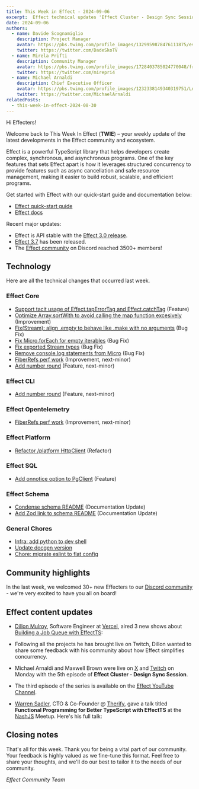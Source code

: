 ```yaml
---
title: This Week in Effect - 2024-09-06
excerpt:  Effect technical updates 'Effect Cluster - Design Sync Session ep. 5' by Michael Arnaldi and Maxwell Brown.
date: 2024-09-06
authors:
  - name: Davide Scognamiglio
    description: Project Manager
    avatar: https://pbs.twimg.com/profile_images/1329959878476111875/evHG8VX6_400x400.jpg
    twitter: https://twitter.com/DadeSkoTV
  - name: Mirela Prifti
    description: Community Manager
    avatar: https://pbs.twimg.com/profile_images/1728403785024770048/frKphayT_400x400.jpg
    twitter: https://twitter.com/mirepri4
  - name: Michael Arnaldi
    description: Chief Executive Officer
    avatar: https://pbs.twimg.com/profile_images/1232338149340319751/Ln9nNWyk_400x400.jpg
    twitter: https://twitter.com/MichaelArnaldi
relatedPosts:
  - this-week-in-effect-2024-08-30
---
```


Hi Effecters! 

Welcome back to This Week In Effect (**TWIE**) – your weekly update of the latest developments in the Effect community and ecosystem.

Effect is a powerful TypeScript library that helps developers create complex, synchronous, and asynchronous programs. One of the key features that sets Effect apart is how it leverages structured concurrency to provide features such as async cancellation and safe resource management, making it easier to build robust, scalable, and efficient programs.

Get started with Effect with our quick-start guide and documentation below:

- [Effect quick-start guide](/docs/quickstart)
- [Effect docs](/docs/introduction)

Recent major updates:

- Effect is API stable with the [Effect 3.0 release](https://effect.website/blog/effect-3.0).
- [Effect 3.7](https://effect.website/blog/effect-3.7) has been released.
- The [Effect community](https://discord.gg/effect-ts) on Discord reached 3500+ members!


## Technology

Here are all the technical changes that occurred last week.

### Effect Core
+ [Support tacit usage of Effect.tapErrorTag and Effect.catchTag](https://github.com/Effect-TS/effect/pull/3516) (Feature)
+ [Optimize Array.sortWith to avoid calling the map function excesively](https://github.com/Effect-TS/effect/pull/3536) (Improvement)
+ [Fix(Stream): align .empty to behave like .make with no arguments](https://github.com/Effect-TS/effect/pull/3543) (Bug Fix)
+ [Fix Micro.forEach for empty iterables](https://github.com/Effect-TS/effect/pull/3545) (Bug Fix)
+ [Fix exported Stream types](https://github.com/Effect-TS/effect/pull/3546) (Bug Fix)
+ [Remove console.log statements from Micro](https://github.com/Effect-TS/effect/pull/3548) (Bug Fix)
+ [FiberRefs perf work](https://github.com/Effect-TS/effect/pull/3518) (Improvement, next-minor)
+ [Add number round](https://github.com/Effect-TS/effect/pull/3533) (Feature, next-minor)

### Effect CLI
+ [Add number round](https://github.com/Effect-TS/effect/pull/3533) (Feature, next-minor)

### Effect Opentelemetry
+ [FiberRefs perf work](https://github.com/Effect-TS/effect/pull/3518) (Improvement, next-minor)

### Effect Platform
+ [Refactor /platform HttpClient](https://github.com/Effect-TS/effect/pull/3537) (Refactor)

### Effect SQL
+ [Add onnotice option to PgClient](https://github.com/Effect-TS/effect/pull/3529) (Feature)

### Effect Schema
+ [Condense schema README](https://github.com/Effect-TS/effect/pull/3534) (Documentation Update)
+ [Add Zod link to schema README](https://github.com/Effect-TS/effect/pull/3538) (Documentation Update)

### General Chores
+ [Infra: add python to dev shell](https://github.com/Effect-TS/effect/pull/3531)
+ [Update docgen version](https://github.com/Effect-TS/effect/pull/3539)
+ [Chore: migrate eslint to flat config](https://github.com/Effect-TS/effect/pull/3528)

## Community highlights

In the last week, we welcomed 30+ new Effecters to our [Discord community](https://discord.gg/effect-ts) - we're very excited to have you all on board! 

## Effect content updates

+ [Dillon Mulroy](https://twitter.com/dillon_mulroy), Software Engineer at [Vercel](https://vercel.com), aired 3 new shows about [Building a Job Queue with EffectTS](https://www.twitch.tv/dmmulroy/videos):
<TwitchPlayerNonInteractive video="2241459740" />

+ Following all the projects he has brought live on Twitch, Dillon wanted to share some feedback with his community about how Effect simplifies concurrency.
<Tweet id="1830814038575431734" />

+ Michael Arnaldi and Maxwell Brown were live on [X](https://x.com/EffectTS_) and [Twitch](https://www.twitch.tv/maxwellbrown1990) on Monday with the 5th episode of **Effect Cluster - Design Sync Session**.
<Tweet id="1830612060461482030" />

+ The third episode of the series is available on the [Effect YouTube Channel](https://www.youtube.com/@effect-ts).
<YouTube url="https://www.youtube.com/embed/9lC1vOIYq4w?si=-tyoafwj5MsjMsZ8" />

+ [Warren Sadler](https://x.com/WarrenTherify), CTO & Co-Founder @ [Therify](https://x.com/Therify), gave a talk titled **Functional Programming for Better TypeScript with EffectTS** at the [NashJS](https://www.meetup.com/nashjs/) Meetup. Here's his full talk:
 <YouTube url="https://www.youtube.com/embed/dmfeCrokKOw?si=8c1qR_XydkD6T5qc" />

## Closing notes

That's all for this week. Thank you for being a vital part of our community. Your feedback is highly valued as we fine-tune this format. Feel free to share your thoughts, and we'll do our best to tailor it to the needs of our community.

_Effect Community Team_
